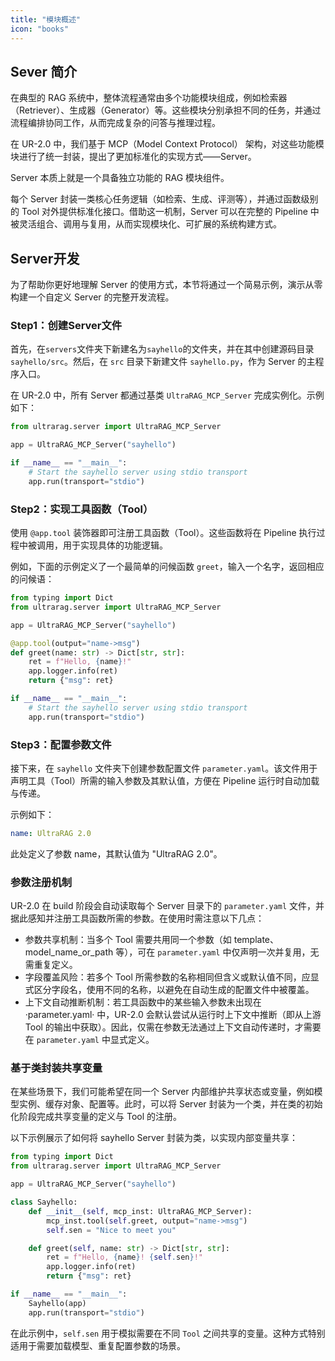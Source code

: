 ```yaml
---
title: "模块概述"
icon: "books"
---
```


## Sever 简介

在典型的 RAG 系统中，整体流程通常由多个功能模块组成，例如检索器（Retriever）、生成器（Generator）等。这些模块分别承担不同的任务，并通过流程编排协同工作，从而完成复杂的问答与推理过程。

在 UR-2.0 中，我们基于 MCP（Model Context Protocol） 架构，对这些功能模块进行了统一封装，提出了更加标准化的实现方式——Server。

<Note>Server 本质上就是一个具备独立功能的 RAG 模块组件。</Note>

每个 Server 封装一类核心任务逻辑（如检索、生成、评测等），并通过函数级别的 Tool 对外提供标准化接口。借助这一机制，Server 可以在完整的 Pipeline 中被灵活组合、调用与复用，从而实现模块化、可扩展的系统构建方式。

## Server开发

为了帮助你更好地理解 Server 的使用方式，本节将通过一个简易示例，演示从零构建一个自定义 Server 的完整开发流程。

### Step1：创建Server文件

首先，在`servers`文件夹下新建名为`sayhello`的文件夹，并在其中创建源码目录`sayhello/src`。然后，在 `src` 目录下新建文件 `sayhello.py`，作为 Server 的主程序入口。

在 UR-2.0 中，所有 Server 都通过基类 `UltraRAG_MCP_Server` 完成实例化。示例如下：

```python servers/sayhello/src/sayhello.py icon="python"
from ultrarag.server import UltraRAG_MCP_Server

app = UltraRAG_MCP_Server("sayhello")

if __name__ == "__main__":
    # Start the sayhello server using stdio transport
    app.run(transport="stdio")
```

### Step2：实现工具函数（Tool）

使用 `@app.tool` 装饰器即可注册工具函数（Tool）。这些函数将在 Pipeline 执行过程中被调用，用于实现具体的功能逻辑。

例如，下面的示例定义了一个最简单的问候函数 `greet`，输入一个名字，返回相应的问候语：

```python servers/sayhello/src/sayhello.py icon="python"
from typing import Dict
from ultrarag.server import UltraRAG_MCP_Server

app = UltraRAG_MCP_Server("sayhello")

@app.tool(output="name->msg")
def greet(name: str) -> Dict[str, str]:
    ret = f"Hello, {name}!"
    app.logger.info(ret)
    return {"msg": ret}

if __name__ == "__main__":
    # Start the sayhello server using stdio transport
    app.run(transport="stdio")

```

### Step3：配置参数文件

接下来，在 `sayhello` 文件夹下创建参数配置文件 `parameter.yaml`。该文件用于声明工具（Tool）所需的输入参数及其默认值，方便在 Pipeline 运行时自动加载与传递。

示例如下：
```yaml servers/sayhello/parameter.yaml icon="/images/yaml.svg"
name: UltraRAG 2.0
```
此处定义了参数 name，其默认值为 "UltraRAG 2.0"。

### 参数注册机制

UR-2.0 在 build 阶段会自动读取每个 Server 目录下的 `parameter.yaml` 文件，并据此感知并注册工具函数所需的参数。在使用时需注意以下几点：

- 参数共享机制：当多个 Tool 需要共用同一个参数（如 template、model_name_or_path 等），可在 `parameter.yaml` 中仅声明一次并复用，无需重复定义。
- 字段覆盖风险：若多个 Tool 所需参数的名称相同但含义或默认值不同，应显式区分字段名，使用不同的名称，以避免在自动生成的配置文件中被覆盖。
- 上下文自动推断机制：若工具函数中的某些输入参数未出现在 ·parameter.yaml· 中，UR-2.0 会默认尝试从运行时上下文中推断（即从上游 Tool 的输出中获取）。因此，仅需在参数无法通过上下文自动传递时，才需要在 `parameter.yaml` 中显式定义。

### 基于类封装共享变量

在某些场景下，我们可能希望在同一个 Server 内部维护共享状态或变量，例如模型实例、缓存对象、配置等。此时，可以将 Server 封装为一个类，并在类的初始化阶段完成共享变量的定义与 Tool 的注册。

以下示例展示了如何将 sayhello Server 封装为类，以实现内部变量共享：
```python servers/sayhello/src/sayhello.py icon="python" highlight="9"
from typing import Dict
from ultrarag.server import UltraRAG_MCP_Server

app = UltraRAG_MCP_Server("sayhello")

class Sayhello:
    def __init__(self, mcp_inst: UltraRAG_MCP_Server):
        mcp_inst.tool(self.greet, output="name->msg")
        self.sen = "Nice to meet you"

    def greet(self, name: str) -> Dict[str, str]:
        ret = f"Hello, {name}! {self.sen}!"
        app.logger.info(ret)
        return {"msg": ret}

if __name__ == "__main__":
    Sayhello(app)
    app.run(transport="stdio")
```
在此示例中，`self.sen` 用于模拟需要在不同 `Tool` 之间共享的变量。这种方式特别适用于需要加载模型、重复配置参数的场景。

